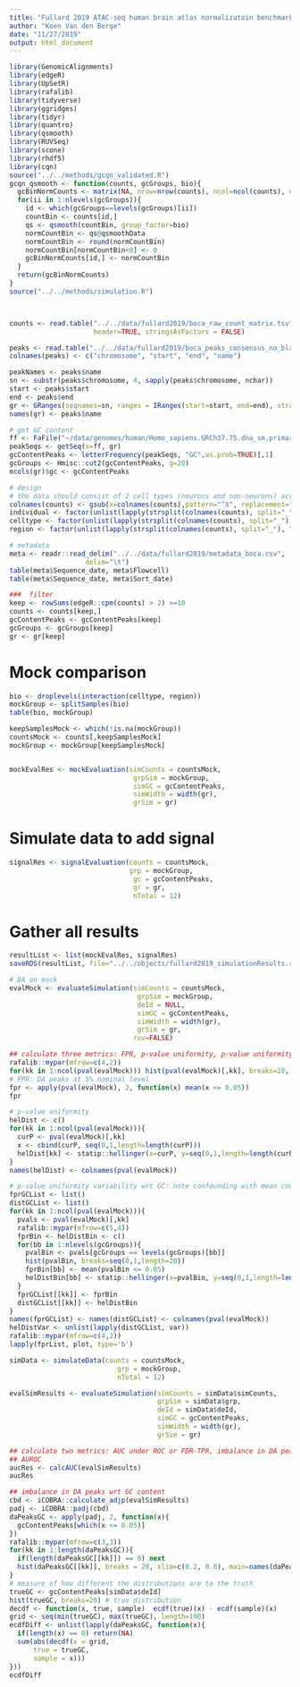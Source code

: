 ```yaml
---
title: "Fullard 2019 ATAC-seq human brain atlas normalizatoin benchmark"
author: "Koen Van den Berge"
date: "11/27/2019"
output: html_document
---
```



```r
library(GenomicAlignments)
library(edgeR)
library(UpSetR)
library(rafalib)
library(tidyverse)
library(ggridges)
library(tidyr)
library(quantro)
library(qsmooth)
library(RUVSeq)
library(scone)
library(rhdf5)
library(cqn)
source("../../methods/gcqn_validated.R")
gcqn_qsmooth <- function(counts, gcGroups, bio){
  gcBinNormCounts <- matrix(NA, nrow=nrow(counts), ncol=ncol(counts), dimnames=list(rownames(counts),colnames(counts)))
  for(ii in 1:nlevels(gcGroups)){
    id <- which(gcGroups==levels(gcGroups)[ii])
    countBin <- counts[id,]
    qs <- qsmooth(countBin, group_factor=bio)
    normCountBin <- qs@qsmoothData
    normCountBin <- round(normCountBin)
    normCountBin[normCountBin<0] <- 0
    gcBinNormCounts[id,] <- normCountBin
  }
  return(gcBinNormCounts)
}
source("../../methods/simulation.R")



counts <- read.table("../../data/fullard2019/boca_raw_count_matrix.tsv", 
                     header=TRUE, stringsAsFactors = FALSE)

```

```r
peaks <- read.table("../../data/fullard2019/boca_peaks_consensus_no_blacklisted_regions.bed", header=FALSE, stringsAsFactors = FALSE)
colnames(peaks) <- c("chromosome", "start", "end", "name")

peakNames <- peaks$name
sn <- substr(peaks$chromosome, 4, sapply(peaks$chromosome, nchar))
start <- peaks$start
end <- peaks$end
gr <- GRanges(seqnames=sn, ranges = IRanges(start=start, end=end), strand="*")
names(gr) <- peaks$name

# get GC content
ff <- FaFile("~/data/genomes/human/Homo_sapiens.GRCh37.75.dna_sm.primary_assembly.fa.gz")
peakSeqs <- getSeq(x=ff, gr)
gcContentPeaks <- letterFrequency(peakSeqs, "GC",as.prob=TRUE)[,1]
gcGroups <- Hmisc::cut2(gcContentPeaks, g=20)
mcols(gr)$gc <- gcContentPeaks

# design
# the data should consist of 2 cell types (neurons and non-neurons) across 14 distinct brain regions of 5 individuals
colnames(counts) <- gsub(x=colnames(counts),pattern="^X", replacement="")
individual <- factor(unlist(lapply(strsplit(colnames(counts), split="_"), "[[", 1)))
celltype <- factor(unlist(lapply(strsplit(colnames(counts), split="_"), "[[", 2)))
region <- factor(unlist(lapply(strsplit(colnames(counts), split="_"), "[[", 3)))

# metadata
meta <- readr::read_delim("../../data/fullard2019/metadata_boca.csv", 
                   delim="\t")
table(meta$Sequence_date, meta$Flowcell)
table(meta$Sequence_date, meta$Sort_date)

###  filter 
keep <- rowSums(edgeR::cpm(counts) > 2) >=10
counts <- counts[keep,]
gcContentPeaks <- gcContentPeaks[keep]
gcGroups <- gcGroups[keep]
gr <- gr[keep]
```

# Mock comparison

```r
bio <- droplevels(interaction(celltype, region))
mockGroup <- splitSamples(bio)
table(bio, mockGroup)

keepSamplesMock <- which(!is.na(mockGroup))
countsMock <- counts[,keepSamplesMock]
mockGroup <- mockGroup[keepSamplesMock]


mockEvalRes <- mockEvaluation(simCounts = countsMock,
                               grpSim = mockGroup,
                               simGC = gcContentPeaks,
                               simWidth = width(gr),
                               grSim = gr)


```



# Simulate data to add signal

```r
signalRes <- signalEvaluation(counts = countsMock,
                              grp = mockGroup,
                               gc = gcContentPeaks,
                               gr = gr,
                               nTotal = 12)
```





# Gather all results

```r
resultList <- list(mockEvalRes, signalRes)
saveRDS(resultList, file="../../objects/fullard2019_simulationResults.rds")
```


```r
# DA on mock
evalMock <- evaluateSimulation(simCounts = countsMock,
                                grpSim = mockGroup,
                                deId = NULL,
                                simGC = gcContentPeaks,
                                simWidth = width(gr),
                                grSim = gr,
                               ruv=FALSE)

## calculate three metrics: FPR, p-value uniformity, p-value uniformity variability wrt GC.
rafalib::mypar(mfrow=c(4,2))
for(kk in 1:ncol(pval(evalMock))) hist(pval(evalMock)[,kk], breaks=20, main=colnames(pval(evalMock))[kk])
# FPR: DA peaks at 5% nominal level
fpr <- apply(pval(evalMock), 2, function(x) mean(x <= 0.05))
fpr

# p-value uniformity
helDist <- c()
for(kk in 1:ncol(pval(evalMock))){
  curP <- pval(evalMock)[,kk]
  x <- cbind(curP, seq(0,1,length=length(curP)))
  helDist[kk] <- statip::hellinger(x=curP, y=seq(0,1,length=length(curP)))
}
names(helDist) <- colnames(pval(evalMock))

# p-value uniformity variability wrt GC: note confounding with mean count...
fprGCList <- list()
distGCList <- list()
for(kk in 1:ncol(pval(evalMock))){
  pvals <- pval(evalMock)[,kk]
  rafalib::mypar(mfrow=c(5,4))
  fprBin <- helDistBin <- c()
  for(bb in 1:nlevels(gcGroups)){
    pvalBin <- pvals[gcGroups == levels(gcGroups)[bb]]
    hist(pvalBin, breaks=seq(0,1,length=20))
    fprBin[bb] <- mean(pvalBin <= 0.05)
    helDistBin[bb] <- statip::hellinger(x=pvalBin, y=seq(0,1,length=length(pvalBin)))
  }
  fprGCList[[kk]] <- fprBin
  distGCList[[kk]] <- helDistBin
}
names(fprGCList) <- names(distGCList) <- colnames(pval(evalMock))
helDistVar <- unlist(lapply(distGCList, var))
rafalib::mypar(mfrow=c(4,2))
lapply(fprList, plot, type='b')
```

```r
simData <- simulateData(counts = countsMock,
                           grp = mockGroup,
                           nTotal = 12)

evalSimResults <- evaluateSimulation(simCounts = simData$simCounts,
                                     grpSim = simData$grp,
                                     deId = simData$deId,
                                     simGC = gcContentPeaks,
                                     simWidth = width(gr),
                                     grSim = gr)

## calculate two metrics: AUC under ROC or FDR-TPR, imbalance in DA peaks wrt GC-content
## AUROC
aucRes <- calcAUC(evalSimResults)
aucRes

## imbalance in DA peaks wrt GC content
cbd <- iCOBRA::calculate_adjp(evalSimResults)
padj <- iCOBRA::padj(cbd)
daPeaksGC <- apply(padj, 2, function(x){
  gcContentPeaks[which(x <= 0.05)]
})
rafalib::mypar(mfrow=c(3,3))
for(kk in 1:length(daPeaksGC)){
  if(length(daPeaksGC[[kk]]) == 0) next
  hist(daPeaksGC[[kk]], breaks = 20, xlim=c(0.2, 0.8), main=names(daPeaksGC)[kk])
}
# measure of how different the distributions are to the truth
trueGC <- gcContentPeaks[simData$deId]
hist(trueGC, breaks=20) # true distribution
decdf <- function(x, true, sample)  ecdf(true)(x) - ecdf(sample)(x)
grid <- seq(min(trueGC), max(trueGC), length=100)
ecdfDiff <- unlist(lapply(daPeaksGC, function(x){
  if(length(x) == 0) return(NA)
  sum(abs(decdf(x = grid,
      true = trueGC,
      sample = x)))
}))
ecdfDiff
```